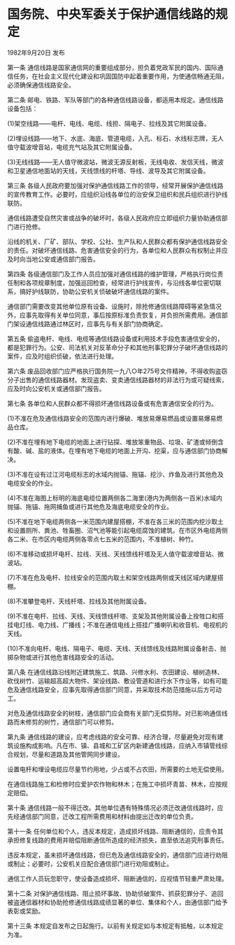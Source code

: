 # 国务院、中央军委关于保护通信线路的规定

1982年9月20日 发布

  

第一条 通信线路是国家通信网的重要组成部分，担负着党政军民的国内、国际通信任务，在社会主义现代化建设和巩固国防中起着重要作用，为使通信畅通无阻，必须确保通信线路安全。

第二条 邮电、铁路、军队等部门的各种通信线路设备，都适用本规定。通信线路设备包括：

(1)架空线路——电杆、电线、电缆、线担、隔电子、拉线及其它附属设备。

(2)埋设线路——地下、水底、海底、管道电缆，入孔、标石、水线标志牌，无人值守载波增音站，电缆充气站及其它附属设备。

(3)无线线路——无人值守微波站，微波无源反射板，无线电收、发信天线，微波和卫星通信地面站的天线，天线馈线的杆塔、导线、波导及其它附属设备。

第三条 各级人民政府要加强对保护通信线路工作的领导，经常开展保护通信线路的宣传教育工作。必要时，应组织沿线各单位的治安保卫组织和民兵组织进行护线联防。

通信线路遭受自然灾害或战争的破坏时，各级人民政府应立即组织力量协助通信部门进行抢修。

沿线的机关、厂矿、部队、学校、公社、生产队和人民群众都有保护通信线路安全的责任。对破坏通信线路、危害通信安全的行为，各单位和人民群众有权制止并应及时向当地公安或通信部门报告。

第四条 各级通信部门及工作人员应加强对通信线路的维护管理，严格执行岗位责任制和各项规章制度，加强巡回检查，经常进行护线宣传，与沿线各单位密切联系，搞好护线联防，协助公安机关侦破破坏通信线路的案件。

通信部门需要改变其他单位原有设备、设施时，除抢修通信线路障碍等紧急情况外，应事先取得有关单位同意，事后按原标准负责恢复，并负担所需费用。通信部门架设通信线路通过林区时，应事先与有关部门协商确定。

第五条 偷盗电杆、电线、电缆等通信线路设备或利用技术手段危害通信安全的，都是犯罪行为。公安、司法机关对反革命分子和其他刑事犯罪分子破坏通信线路的案件，应及时组织侦破，依法进行处理。

第六条 废品回收部门应严格执行国务院一九八○年275号文件精神，不得收购盗窃分子出售的通信线路器材。发现盗卖、变卖通信线路器材的非法行为或可疑线索，应及时向公安机关或通信部门报告。

第七条 各单位和人民群众都不得损坏通信线路设备或有危害通信安全的行为。

(1)不准在危及通信线路安全的范围内进行爆破、堆放易爆易燃品或设置易爆易燃品仓库。

(2)不准在埋有地下电缆的地面上进行钻探、堆放笨重物品、垃圾、矿渣或倾倒含有酸、碱、盐的液体。在埋有地下电缆的地面上开沟、挖渠，应与通信部门协商解决。

(3)不准在设有过江河电缆标志的水域内抛锚、拖锚、挖沙、炸鱼及进行其他危及电缆安全的作业。

(4)不准在海图上标明的海底电缆位置两侧各二海里(港内为两侧各一百米)水域内抛锚、拖锚、拖网捕鱼或进行其他危及海底电缆安全的作业。

(5)不准在地下电缆两侧各一米范围内建屋搭棚，不准在各三米的范围内挖沙取土和设置厕所、粪池、牲畜圈、沼气池等能引起电缆腐蚀的建筑。在市区外电缆两侧各二米、在市区内电缆两侧各零点七五米的范围内，不准植树、种竹。

(6)不准移动或损坏电杆、拉线、天线、天线馈线杆塔及无人值守载波增音站、微波站。

(7)不准在危及电杆、拉线安全的范围内取土和架空线路两侧或天线区域内建屋搭棚。

(8)不准攀登电杆、天线杆塔、拉线及其他附属设备。

(9)不准在电杆、拉线、天线、天线馈线杆塔、支架及其他附属设备上拴牲口和搭挂电灯线、电力线、广播线；不准在通信电线上搭挂广播喇叭和收音机、电视机的天线。

(10)不准向电杆、电线、隔电子、电缆、天线、天线馈线及线路附属设备射击、抛掷杂物或进行其他危害线路安全的活动。

第八条 在通信线路沿线附近建筑施工、筑路、兴修水利、农田建设、植树造林、砍伐树竹、运输超高超大物件、架设线路、敷设管道和进行水下作业等，如有可能危及通信线路安全，应事先取得通信部门同意，并采取技术防范措施以后方可动工。

对危及通信线路安全的树枝，通信部门应会商有关部门无偿剪除。对已影响通信线路而未修剪的树竹，通信部门可以修剪。

第九条 通信线路的建设，应考虑线路的安全可靠、经济合理，尽量避免对现有建筑设施构成影响。凡在市、镇、县城和工矿区内新建通信线路，应纳入市镇管线综合规划，尽量和道路及其他管网同步建设。

设置电杆和埋设电缆应尽量节约用地，少占或不占农田，所需要的土地无偿使用。

在通信线路施工和检修时应爱护农作物和林木；在施工中损坏青苗、林木，应按规定赔偿。

第十条 通信线路一般不得迁改。其他单位遇有特殊情况必须迁改通信线路时，应先经通信部门同意，迁改工程所需费用和材料由提出迁改的单位负责。

第十一条 任何单位和个人，违反本规定，造成损坏线路、阻断通信的，应责令其承担修复线路的费用并赔偿阻断通信所造成的经济损失，直至依法追究刑事责任。

违反本规定，虽未损坏通信线路，但已危及通信线路安全的，通信部门应进行劝阻或制止；必要时，公安机关应配合通信部门进行劝阻或制止。

通信工作人员玩忽职守，使设备造成损坏、阻断通信的，应视情节轻重严肃处理。

第十二条 对保护通信线路、阻止损坏事故、协助侦破案件、抓获犯罪分子、追回被盗通信器材和协助抢修通信线路成绩显著的单位、集体和个人，由通信部门给予表彰或奖励。

第十三条 本规定自发布之日起施行。以前有关规定如与本规定有抵触，以本规定为准。